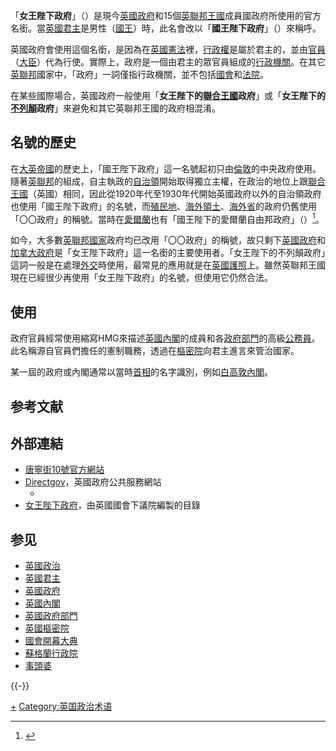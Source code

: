 {{refimprove|time=2019-04-21T09:06:28+00:00}}
{{noteTA
|G1 = PoliticiansUK
}}

{{about|一個政治術語|使用此名的歐洲國家政府|英國政府|使用此名的北美國家政府|加拿大政府}}

{{PoliticsUK}}

「'''女王陛下政府'''」（{{lang-en|'''Her Majesty's Government'''}}）是現今[[英國政府|英國政府]]和15個[[英聯邦王國|英聯邦王國]]成員國政府所使用的官方名銜。當[[英國君主|英國君主]]是男性（[[國王|國王]]）時，此名會改以「'''國王陛下政府'''」（{{lang-en|'''His Majesty's Government'''}}）來稱呼。

英國政府會使用這個名銜，是因為在[[英國憲法|英國憲法]]裡，[[行政權|行政權]]是屬於君主的，並由[[官員|官員]]（[[大臣|大臣]]）代為行使。實際上，政府是一個由君主的眾官員組成的[[行政機關|行政機關]]。在其它[[英聯邦|英聯邦]]國家中，「政府」一詞僅指行政機關，並不包括[[國會|國會]]和[[法院|法院]]。

在某些國際場合，英國政府一般使用「'''女王陛下的[[聯合王國|聯合王國]]政府'''」或「'''女王陛下的[[不列顛|不列顛]]政府'''」來避免和其它英聯邦王國的政府相混淆。

== 名號的歷史 ==
在[[大英帝國|大英帝國]]的歷史上，「國王陛下政府」這一名號起初只由[[倫敦|倫敦]]的中央政府使用。隨著[[英聯邦|英聯邦]]的組成，自主執政的[[自治領|自治領]]開始取得獨立主權，在政治的地位上跟[[聯合王國|聯合王國]]（英國）相同，因此從1920年代至1930年代開始英國政府以外的自治領政府也使用「國王陛下政府」的名號，而[[殖民地|殖民地]]、[[英國海外領土|海外領土]]、[[海外省|海外省]]的政府仍舊使用「〇〇政府」的稱號。當時在[[愛爾蘭|愛爾蘭]]也有「國王陛下的愛爾蘭自由邦政府」（{{le|His Majesty's Government in the Irish Free State}}）<ref>{{Citation| last=Walshe| first=Joseph P.| author-link=Joe Walshe| title=Documents on Irish Foreign Policy > Despatch from Joseph P. Walshe (for Patrick McGilligan) to L.S. Amery (London) (D.5507) (Confidential) (Copy)| publisher=Royal Irish Academy| date=29 August 1927| url=http://www.difp.ie/docs/Volume3/1927/831.htm| accessdate=24 October 2009| archive-date=2011-07-21| archive-url=https://web.archive.org/web/20110721124444/http://www.difp.ie/docs/Volume3/1927/831.htm| dead-url=no}}</ref>。

如今，大多數[[英聯邦國家|英聯邦國家]]政府均已改用「〇〇政府」的稱號，故只剩下[[英國政府|英國政府]]和[[加拿大政府|加拿大政府]]是「女王陛下政府」這一名銜的主要使用者。「女王陛下的不列顛政府」這詞一般是在處理[[外交|外交]]時使用，最常見的應用就是在[[英國護照|英國護照]]上。雖然英聯邦王國現在已經很少再使用「女王陛下政府」的名號，但使用它仍然合法。

== 使用 ==
政府官員經常使用縮寫HMG來描述[[英國內閣|英國內閣]]的成員和各[[英國政府部門|政府部門]]的高級[[英國公務員服務|公務員]]。此名稱源自官員們擔任的憲制職務，透過在[[英國樞密院|樞密院]]向君主進言來管治國家。

某一屆的政府或內閣通常以當時[[英國首相|首相]]的名字識別，例如[[白高敦內閣|白高敦內閣]]。

== 参考文献 ==
{{Reflist}}

== 外部連結 ==
* [https://web.archive.org/web/20080516045744/http://www.number-10.gov.uk/ 唐寧街10號官方網站]
* [http://www.direct.gov.uk/ Directgov]，英國政府公共服務網站
** {{Wayback|url=http://www.direct.gov.uk/ |date=20070123222233 }}
* [http://webarchive.nationalarchives.gov.uk/20040105010831/http://www.parliament.uk/directories/hciolists/hmg.cfm 女王陛下政府]，由英國國會下議院編製的目錄

== 参见 ==
{{Portal box|英国|政治}}
* [[英國政治|英國政治]]
* [[英國君主|英國君主]]
* [[英國政府|英國政府]]
* [[英國內閣|英國內閣]]
* [[英國政府部門|英國政府部門]]
* [[英國樞密院|英國樞密院]]
* [[國會開幕大典|國會開幕大典]]
* [[蘇格蘭行政院|蘇格蘭行政院]]
* [[事頭婆|事頭婆]]

{{-}}
{{英国君主|nocat}}
{{英國首相|nocat}}

[[Category:英國政府|+]]
[[Category:英国政治术语|Category:英国政治术语]]